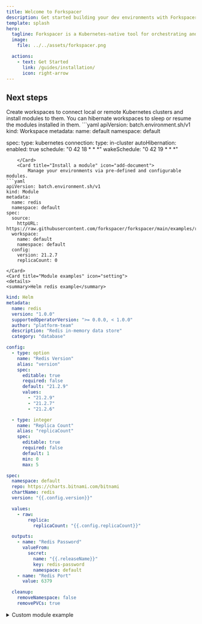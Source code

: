 ```yaml
---
title: Welcome to Forkspacer
description: Get started building your dev environments with Forkspacer.
template: splash
hero:
  tagline: Forkspacer is a Kubernetes-native tool for orchestrating and managing workspaces with modular environments and automation hooks.
  image:
    file: ../../assets/forkspacer.png

  actions:
    - text: Get Started
      link: /guides/installation/
      icon: right-arrow
---
```



## Next steps

<CardGrid stagger>
	<Card title="Create a workspace" icon="pencil">
		Create workspaces to connect local or remote Kubernetes clusters and install modules to them. You can hibernate workspaces to sleep or resume the modules installed in them.
```yaml
apiVersion: batch.environment.sh/v1
kind: Workspace
metadata:
  name: default
  namespace: default

spec:
  type: kubernetes
  connection:
    type: in-cluster
  autoHibernation:
    enabled: true
    schedule: "0 42 18 * * *"
    wakeSchedule: "0 42 19 * * *"
```
	</Card>
	<Card title="Install a module" icon="add-document">
		Manage your environments via pre-defined and configurable modules.
```yaml
apiVersion: batch.environment.sh/v1
kind: Module
metadata:
  name: redis
  namespace: default
spec:
  source:
    httpURL: https://raw.githubusercontent.com/forkspacer/forkspacer/main/examples/redis.yaml
  workspace:
    name: default
    namespace: default
  config:
    version: 21.2.7
    replicaCount: 0
```
	</Card>
	<Card title="Module examples" icon="setting">
	<details>
	<summary>Helm redis example</summary>
```yaml
kind: Helm
metadata:
  name: redis
  version: "1.0.0"
  supportedOperatorVersion: ">= 0.0.0, < 1.0.0"
  author: "platform-team"
  description: "Redis in-memory data store"
  category: "database"

config:
  - type: option
    name: "Redis Version"
    alias: "version"
    spec:
      editable: true
      required: false
      default: "21.2.9"
      values:
        - "21.2.9"
        - "21.2.7"
        - "21.2.6"

  - type: integer
    name: "Replica Count"
    alias: "replicaCount"
    spec:
      editable: true
      required: false
      default: 1
      min: 0
      max: 5

spec:
  namespace: default
  repo: https://charts.bitnami.com/bitnami
  chartName: redis
  version: "{{.config.version}}"

  values:
    - raw:
        replica:
          replicaCount: "{{.config.replicaCount}}"

  outputs:
    - name: "Redis Password"
      valueFrom:
        secret:
          name: "{{.releaseName}}"
          key: redis-password
          namespace: default
    - name: "Redis Port"
      value: 6379

  cleanup:
    removeNamespace: false
    removePVCs: true
```
</details>

  <details>
	<summary>Custom module example</summary>
 ```yaml
 kind: Custom
 metadata:
   name: test
   version: "1.0.0"
   supportedOperatorVersion: ">= 0.0.0, < 1.0.0"
   author: "platform-team"
   description: "Test"
   category: "database"
 
 config:
   - type: integer
     name: "Disk Size"
     alias: "diskSize"
     spec:
       editable: true
       required: false
       default: 10
       min: 10
       max: 50
 
 spec:
   repo:
     file: "https://example.com/plugin.so"
 ```
 </details>
	</Card>
	<Card title="Read the docs" icon="open-book">
		Learn more in [the Forkspacer Docs](/docs/guides/example/).
	</Card>
</CardGrid>
